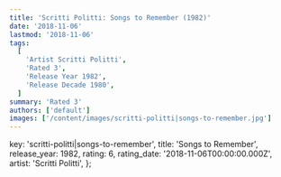 ```yaml
---
title: 'Scritti Politti: Songs to Remember (1982)'
date: '2018-11-06'
lastmod: '2018-11-06'
tags:
  [
    'Artist Scritti Politti',
    'Rated 3',
    'Release Year 1982',
    'Release Decade 1980',
  ]
summary: 'Rated 3'
authors: ['default']
images: ['/content/images/scritti-politti|songs-to-remember.jpg']
---
```


  key: 'scritti-politti|songs-to-remember',
  title: 'Songs to Remember',
  release_year: 1982,
  rating: 6,
  rating_date: '2018-11-06T00:00:00.000Z',
  artist: 'Scritti Politti',
};

<MusicRating data={data} />
